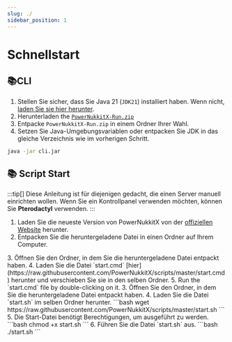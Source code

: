 ```yaml
---
slug: ./
sidebar_position: 1
---
```

# Schnellstart
## 📚CLI
1. Stellen Sie sicher, dass Sie Java 21 (`JDK21`) installiert haben. Wenn nicht, [laden Sie sie hier herunter](https://www.graalvm.org/downloads).
2. Herunterladen
the [`PowerNukkitX-Run.zip`](https://github.com/PowerNukkitX/PowerNukkitX/releases/download/nightly-build/powernukkitx-run.zip)
3. Entpacke `PowerNukkitX-Run.zip` in einem Ordner Ihrer Wahl.
4. Setzen Sie Java-Umgebungsvariablen oder entpacken Sie JDK in das gleiche Verzeichnis wie im vorherigen Schritt.
```sh
java -jar cli.jar
```

## 📚 Script Start

:::tip[]
Diese Anleitung ist für diejenigen gedacht, die einen Server manuell einrichten wollen. Wenn Sie ein Kontrollpanel verwenden möchten, können Sie **Pterodactyl** verwenden.
:::

1. Laden Sie die neueste Version von PowerNukkitX von der [offiziellen Website](https://v2.powernukkitx.com/) herunter.
2. Entpacken Sie die heruntergeladene Datei in einen Ordner auf Ihrem Computer.
<Tabs>
    <TabItem value="Windows">
        3. Öffnen Sie den Ordner, in dem Sie die heruntergeladene Datei entpackt haben.
        4. Laden Sie die Datei `start.cmd` 
        [hier](https://raw.githubusercontent.com/PowerNukkitX/scripts/master/start.cmd) herunter und verschieben Sie sie in den selben Ordner.
        5. Run the `start.cmd` file by double-clicking on it.
    </TabItem>
    <TabItem value="Linux">
        3. Öffnen Sie den Ordner, in dem Sie die heruntergeladene Datei entpackt haben.
        4. Laden Sie die Datei `start.sh` im selben Ordner herunter.
        ```bash
        wget https://raw.githubusercontent.com/PowerNukkitX/scripts/master/start.sh
        ```
        5. Die Start-Datei benötigt Berechtigungen, um ausgeführt zu werden.
        ```bash
        chmod +x start.sh
        ```
        6. Führen Sie die Datei `start.sh` aus.
        ```bash
        ./start.sh
        ```
    </TabItem>
</Tabs>